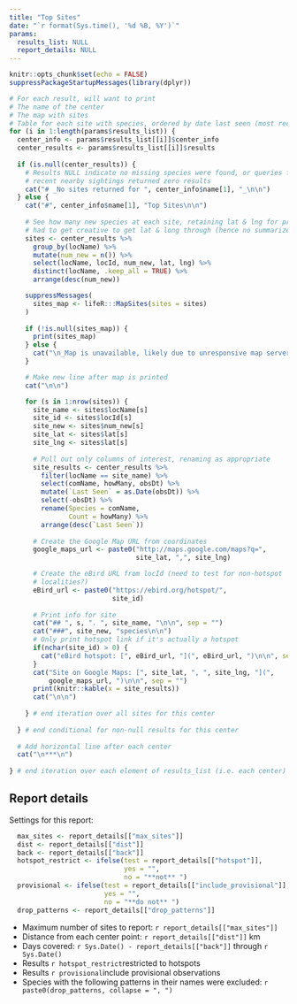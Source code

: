 ```yaml
---
title: "Top Sites"
date: "`r format(Sys.time(), '%d %B, %Y')`"
params:
  results_list: NULL
  report_details: NULL
---
```


```r
knitr::opts_chunk$set(echo = FALSE)
suppressPackageStartupMessages(library(dplyr))
```

```r
# For each result, will want to print
# The name of the center
# The map with sites
# Table for each site with species, ordered by date last seen (most recent first)
for (i in 1:length(params$results_list)) {
  center_info <- params$results_list[[i]]$center_info
  center_results <- params$results_list[[i]]$results
  
  if (is.null(center_results)) {
    # Results NULL indicate no missing species were found, or queries for 
    # recent nearby sightings returned zero results
    cat("# _No sites returned for ", center_info$name[1], "_\n\n")
  } else {
    cat("#", center_info$name[1], "Top Sites\n\n")
    
    # See how many new species at each site, retaining lat & lng for printing map
    # had to get creative to get lat & long through (hence no summarize)
    sites <- center_results %>%
      group_by(locName) %>%
      mutate(num_new = n()) %>%
      select(locName, locId, num_new, lat, lng) %>%
      distinct(locName, .keep_all = TRUE) %>%
      arrange(desc(num_new))

    suppressMessages(
      sites_map <- lifeR:::MapSites(sites = sites)
    )
    
    if (!is.null(sites_map)) {
      print(sites_map)
    } else {
      cat("\n_Map is unavailable, likely due to unresponsive map server._")
    }

    # Make new line after map is printed
    cat("\n\n")

    for (s in 1:nrow(sites)) {
      site_name <- sites$locName[s]
      site_id <- sites$locId[s]
      site_new <- sites$num_new[s]
      site_lat <- sites$lat[s]
      site_lng <- sites$lat[s]
      
      # Pull out only columns of interest, renaming as appropriate
      site_results <- center_results %>%
        filter(locName == site_name) %>%
        select(comName, howMany, obsDt) %>%
        mutate(`Last Seen` = as.Date(obsDt)) %>%
        select(-obsDt) %>%
        rename(Species = comName,
               Count = howMany) %>%
        arrange(desc(`Last Seen`))
      
      # Create the Google Map URL from coordinates
      google_maps_url <- paste0("http://maps.google.com/maps?q=",
                                site_lat, ",", site_lng)

      # Create the eBird URL from locId (need to test for non-hotspot 
      # localities?)
      eBird_url <- paste0("https://ebird.org/hotspot/",
                          site_id)
      
      # Print info for site      
      cat("## ", s, ". ", site_name, "\n\n", sep = "")
      cat("###", site_new, "species\n\n")
      # Only print hotspot link if it's actually a hotspot
      if(nchar(site_id) > 0) {
        cat("eBird hotspot: [", eBird_url, "](", eBird_url, ")\n\n", sep = "")
      }
      cat("Site on Google Maps: [", site_lat, ", ", site_lng, "](",
          google_maps_url, ")\n\n", sep = "")
      print(knitr::kable(x = site_results))
      cat("\n\n")    
      
    } # end iteration over all sites for this center
    
  } # end conditional for non-null results for this center
  
  # Add horizontal line after each center
  cat("\n***\n")
  
} # end iteration over each element of results_list (i.e. each center)
```

## Report details

Settings for this report:

```r
  max_sites <- report_details[["max_sites"]]
  dist <- report_details[["dist"]]
  back <- report_details[["back"]]
  hotspot_restrict <- ifelse(test = report_details[["hotspot"]], 
                             yes = "", 
                             no = "**not** ")
  provisional <- ifelse(test = report_details[["include_provisional"]],
                        yes = "", 
                        no = "**do not** ")
  drop_patterns <- report_details[["drop_patterns"]]
```

+ Maximum number of sites to report: `r report_details[["max_sites"]]`
+ Distance from each center point: `r report_details[["dist"]]` km
+ Days covered: `r Sys.Date() - report_details[["back"]]` through `r Sys.Date()`
+ Results `r hotspot_restrict`restricted to hotspots
+ Results `r provisional`include provisional observations
+ Species with the following patterns in their names were excluded: `r paste0(drop_patterns, collapse = ", ")`
